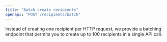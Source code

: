 ```yaml
---
title: "Batch create recipients"
openapi: "POST /recipients/batch"
---
```


Instead of creating one recipient per HTTP request, we provide a batching endpoint that permits you to create up to 100 recipients in a single API call.
